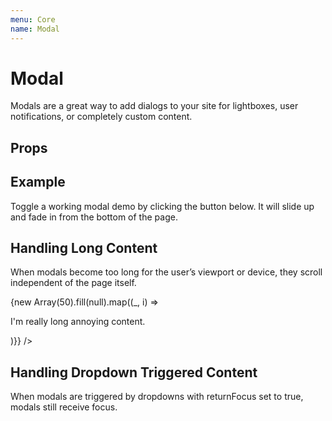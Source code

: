 ```yaml
---
menu: Core
name: Modal
---
```



# Modal

Modals are a great way to add dialogs to your site for lightboxes, user notifications, or completely custom content.

## Props
<PropsTable of={Modal} />

## Example

Toggle a working modal demo by clicking the button below. It will slide up and fade in from the bottom of the page.

<Playground>
  <ModalExample groupId={1} body="I am an example modal that displays example content to prove that I can actually do some things" maxWidth={300} />
</Playground>

## Handling Long Content

When modals become too long for the user’s viewport or device, they scroll independent of the page itself.

<Playground>
  <ModalExample groupdId={2} body={<div>{new Array(50).fill(null).map((_, i) => <p key={i}>I'm really long annoying content.</p>)}</div>} />
</Playground>

## Handling Dropdown Triggered Content

When modals are triggered by dropdowns with returnFocus set to true, modals still receive focus. 

<Playground>
  <ModalDropdownExample groupdId={3} body="I'm triggered by a dropdown" />
</Playground>
